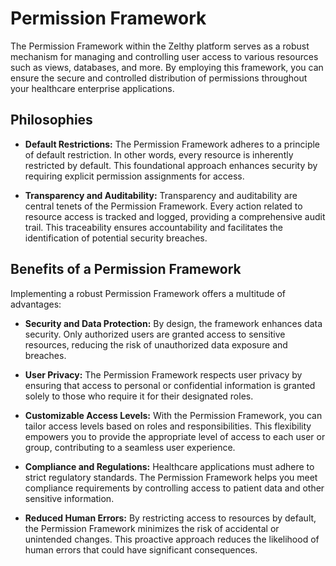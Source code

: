 # Permission Framework

The Permission Framework within the Zelthy platform serves as a robust mechanism for managing and controlling user access to various resources such as views, databases, and more. By employing this framework, you can ensure the secure and controlled distribution of permissions throughout your healthcare enterprise applications.

## Philosophies

- **Default Restrictions:**
   The Permission Framework adheres to a principle of default restriction. In other words, every resource is inherently restricted by default. This foundational approach enhances security by requiring explicit permission assignments for access.

- **Transparency and Auditability:**
   Transparency and auditability are central tenets of the Permission Framework. Every action related to resource access is tracked and logged, providing a comprehensive audit trail. This traceability ensures accountability and facilitates the identification of potential security breaches.

## Benefits of a Permission Framework

Implementing a robust Permission Framework offers a multitude of advantages:

- **Security and Data Protection:**
   By design, the framework enhances data security. Only authorized users are granted access to sensitive resources, reducing the risk of unauthorized data exposure and breaches.

- **User Privacy:**
   The Permission Framework respects user privacy by ensuring that access to personal or confidential information is granted solely to those who require it for their designated roles.

- **Customizable Access Levels:**
   With the Permission Framework, you can tailor access levels based on roles and responsibilities. This flexibility empowers you to provide the appropriate level of access to each user or group, contributing to a seamless user experience.

- **Compliance and Regulations:**
   Healthcare applications must adhere to strict regulatory standards. The Permission Framework helps you meet compliance requirements by controlling access to patient data and other sensitive information.

- **Reduced Human Errors:**
   By restricting access to resources by default, the Permission Framework minimizes the risk of accidental or unintended changes. This proactive approach reduces the likelihood of human errors that could have significant consequences.
